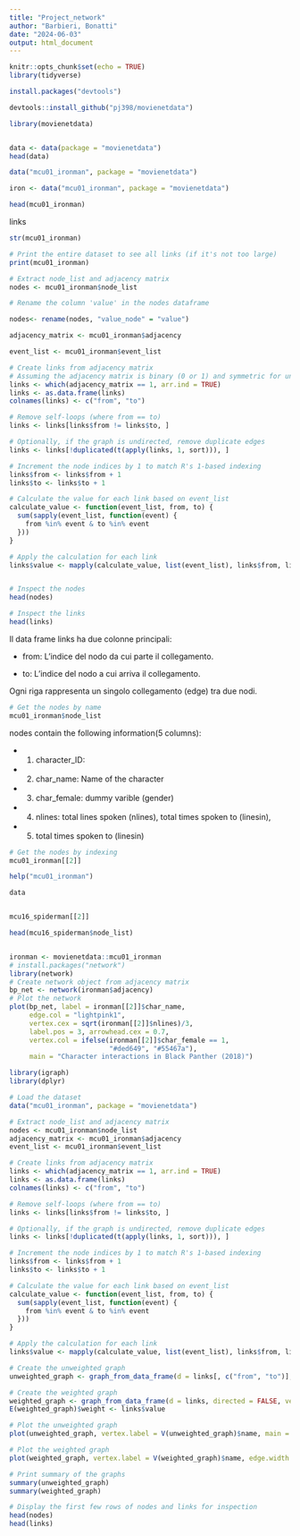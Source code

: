 ```yaml
---
title: "Project_network"
author: "Barbieri, Bonatti"
date: "2024-06-03"
output: html_document
---
```


```r
knitr::opts_chunk$set(echo = TRUE)
library(tidyverse)
```

```r
install.packages("devtools")
```

```r
devtools::install_github("pj398/movienetdata")

library(movienetdata)


data <- data(package = "movienetdata")
head(data)

data("mcu01_ironman", package = "movienetdata")

iron <- data("mcu01_ironman", package = "movienetdata")

head(mcu01_ironman)
```
links

```r
str(mcu01_ironman)

# Print the entire dataset to see all links (if it's not too large)
print(mcu01_ironman)
```




```r
# Extract node_list and adjacency matrix
nodes <- mcu01_ironman$node_list

# Rename the column 'value' in the nodes dataframe

nodes<- rename(nodes, "value_node" = "value") 

adjacency_matrix <- mcu01_ironman$adjacency

event_list <- mcu01_ironman$event_list

# Create links from adjacency matrix
# Assuming the adjacency matrix is binary (0 or 1) and symmetric for undirected graph
links <- which(adjacency_matrix == 1, arr.ind = TRUE)
links <- as.data.frame(links)
colnames(links) <- c("from", "to")

# Remove self-loops (where from == to)
links <- links[links$from != links$to, ]

# Optionally, if the graph is undirected, remove duplicate edges
links <- links[!duplicated(t(apply(links, 1, sort))), ]

# Increment the node indices by 1 to match R's 1-based indexing
links$from <- links$from + 1
links$to <- links$to + 1

# Calculate the value for each link based on event_list
calculate_value <- function(event_list, from, to) {
  sum(sapply(event_list, function(event) {
    from %in% event & to %in% event
  }))
}

# Apply the calculation for each link
links$value <- mapply(calculate_value, list(event_list), links$from, links$to)


# Inspect the nodes
head(nodes)

# Inspect the links
head(links)
```
Il data frame links ha due colonne principali:

 - from: L'indice del nodo da cui parte il collegamento.
 
 - to: L'indice del nodo a cui arriva il collegamento.

Ogni riga rappresenta un singolo collegamento (edge) tra due nodi.


```r
# Get the nodes by name
mcu01_ironman$node_list
```

nodes contain the following information(5 columns): 

 - 1. character_ID:
 - 2. char_name: Name of the character 
 - 3. char_female: dummy varible (gender)
 - 4. nlines: total lines spoken (nlines), total times spoken to (linesin),
 - 5. total times spoken to (linesin)
```r
# Get the nodes by indexing
mcu01_ironman[[2]]
```


```r
help("mcu01_ironman")
```


```r
data


mcu16_spiderman[[2]]

head(mcu16_spiderman$node_list)


ironman <- movienetdata::mcu01_ironman
# install.packages("network")
library(network)
# Create network object from adjacency matrix
bp_net <- network(ironman$adjacency)
# Plot the network
plot(bp_net, label = ironman[[2]]$char_name, 
     edge.col = "lightpink1", 
     vertex.cex = sqrt(ironman[[2]]$nlines)/3, 
     label.pos = 3, arrowhead.cex = 0.7,
     vertex.col = ifelse(ironman[[2]]$char_female == 1, 
                         "#ded649", "#55467a"), 
     main = "Character interactions in Black Panther (2018)")

```


```r
library(igraph)
library(dplyr)

# Load the dataset
data("mcu01_ironman", package = "movienetdata")

# Extract node_list and adjacency matrix
nodes <- mcu01_ironman$node_list
adjacency_matrix <- mcu01_ironman$adjacency
event_list <- mcu01_ironman$event_list

# Create links from adjacency matrix
links <- which(adjacency_matrix == 1, arr.ind = TRUE)
links <- as.data.frame(links)
colnames(links) <- c("from", "to")

# Remove self-loops (where from == to)
links <- links[links$from != links$to, ]

# Optionally, if the graph is undirected, remove duplicate edges
links <- links[!duplicated(t(apply(links, 1, sort))), ]

# Increment the node indices by 1 to match R's 1-based indexing
links$from <- links$from + 1
links$to <- links$to + 1

# Calculate the value for each link based on event_list
calculate_value <- function(event_list, from, to) {
  sum(sapply(event_list, function(event) {
    from %in% event & to %in% event
  }))
}

# Apply the calculation for each link
links$value <- mapply(calculate_value, list(event_list), links$from, links$to)

# Create the unweighted graph
unweighted_graph <- graph_from_data_frame(d = links[, c("from", "to")], directed = FALSE, vertices = nodes)

# Create the weighted graph
weighted_graph <- graph_from_data_frame(d = links, directed = FALSE, vertices = nodes)
E(weighted_graph)$weight <- links$value

# Plot the unweighted graph
plot(unweighted_graph, vertex.label = V(unweighted_graph)$name, main = "Unweighted Graph")

# Plot the weighted graph
plot(weighted_graph, vertex.label = V(weighted_graph)$name, edge.width = E(weighted_graph)$weight, main = "Weighted Graph")

# Print summary of the graphs
summary(unweighted_graph)
summary(weighted_graph)

# Display the first few rows of nodes and links for inspection
head(nodes)
head(links)
```

